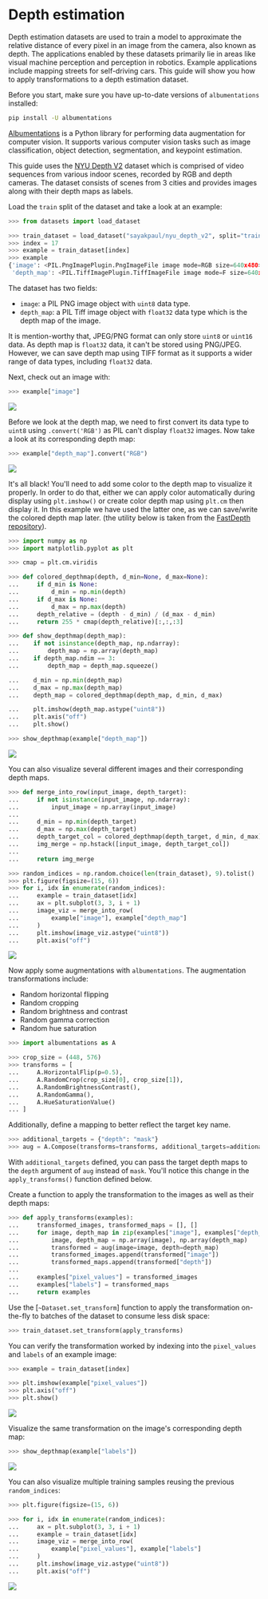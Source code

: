 # Depth estimation

Depth estimation datasets are used to train a model to approximate the relative distance of every pixel in an
image from the camera, also known as depth. The applications enabled by these datasets primarily lie in areas like visual machine
perception and perception in robotics. Example applications include mapping streets for self-driving cars. This guide will show you how to apply transformations
to a depth estimation dataset.

Before you start, make sure you have up-to-date versions of `albumentations` installed:

```bash
pip install -U albumentations 
```

[Albumentations](https://albumentations.ai/) is a Python library for performing data augmentation
for computer vision. It supports various computer vision tasks such as image classification, object
detection, segmentation, and keypoint estimation.

This guide uses the [NYU Depth V2](https://huggingface.co/datasets/sayakpaul/nyu_depth_v2) dataset which is 
comprised of video sequences from various indoor scenes, recorded by RGB and depth cameras. The dataset consists of scenes from 3 cities and provides images along with
their depth maps as labels.

Load the `train` split of the dataset and take a look at an example:

```py
>>> from datasets import load_dataset

>>> train_dataset = load_dataset("sayakpaul/nyu_depth_v2", split="train")
>>> index = 17
>>> example = train_dataset[index]
>>> example
{'image': <PIL.PngImagePlugin.PngImageFile image mode=RGB size=640x480>,
 'depth_map': <PIL.TiffImagePlugin.TiffImageFile image mode=F size=640x480>}
```

The dataset has two fields:

* `image`: a PIL PNG image object with `uint8` data type.
* `depth_map`: a PIL Tiff image object with `float32` data type which is the depth map of the image.

It is mention-worthy that, JPEG/PNG format can only store `uint8` or `uint16` data. As depth map is `float32` data, it can't be stored using PNG/JPEG. However, we can save depth map using TIFF format as it supports a wider range of data types, including `float32` data.

Next, check out an image with:

```py
>>> example["image"]
```

<div class="flex justify-center">
    <img src="https://huggingface.co/datasets/huggingface/documentation-images/resolve/main/datasets/depth_est_sample.png">
</div>

Before we look at the depth map, we need to first convert its data type to `uint8` using `.convert('RGB')` as PIL can't display `float32` images. Now take a look at its corresponding depth map:

```py
>>> example["depth_map"].convert("RGB")
```

<div class="flex justify-center">
    <img src="https://huggingface.co/datasets/huggingface/documentation-images/resolve/main/datasets/depth_est_target.png">
</div>

It's all black! You'll need to add some color to the depth map to visualize it properly. In order to do that, either we can apply color automatically during display using `plt.imshow()` or create color depth map using `plt.cm` then display it. In this example we have used the latter one, as we can save/write the colored depth map later. (the utility below is taken from the [FastDepth repository](https://github.com/dwofk/fast-depth/blob/master/utils.py)).

```py 
>>> import numpy as np
>>> import matplotlib.pyplot as plt

>>> cmap = plt.cm.viridis

>>> def colored_depthmap(depth, d_min=None, d_max=None):
...     if d_min is None:
...         d_min = np.min(depth)
...     if d_max is None:
...         d_max = np.max(depth)
...     depth_relative = (depth - d_min) / (d_max - d_min)
...     return 255 * cmap(depth_relative)[:,:,:3]

>>> def show_depthmap(depth_map):
...    if not isinstance(depth_map, np.ndarray):
...        depth_map = np.array(depth_map)
...    if depth_map.ndim == 3:
...        depth_map = depth_map.squeeze()

...    d_min = np.min(depth_map)
...    d_max = np.max(depth_map)
...    depth_map = colored_depthmap(depth_map, d_min, d_max)

...    plt.imshow(depth_map.astype("uint8"))
...    plt.axis("off")
...    plt.show()

>>> show_depthmap(example["depth_map"])
```

<div class="flex justify-center">
    <img src="https://i.postimg.cc/nLJLRnHM/depth-est-target-viz.png">
</div>

You can also visualize several different images and their corresponding depth maps.

```py
>>> def merge_into_row(input_image, depth_target):
...     if not isinstance(input_image, np.ndarray):
...         input_image = np.array(input_image)
...
...     d_min = np.min(depth_target)
...     d_max = np.max(depth_target)
...     depth_target_col = colored_depthmap(depth_target, d_min, d_max)
...     img_merge = np.hstack([input_image, depth_target_col])
...
...     return img_merge

>>> random_indices = np.random.choice(len(train_dataset), 9).tolist()
>>> plt.figure(figsize=(15, 6))
>>> for i, idx in enumerate(random_indices):
...     example = train_dataset[idx]
...     ax = plt.subplot(3, 3, i + 1)
...     image_viz = merge_into_row(
...         example["image"], example["depth_map"]
...     )
...     plt.imshow(image_viz.astype("uint8"))
...     plt.axis("off")
```

<div class="flex justify-center">
    <img src="https://i.postimg.cc/fLWRs5SN/depth-est-collage.png">
</div>

Now apply some augmentations with `albumentations`. The augmentation transformations include:

* Random horizontal flipping
* Random cropping 
* Random brightness and contrast 
* Random gamma correction 
* Random hue saturation

```py 
>>> import albumentations as A

>>> crop_size = (448, 576)
>>> transforms = [
...     A.HorizontalFlip(p=0.5),
...     A.RandomCrop(crop_size[0], crop_size[1]),
...     A.RandomBrightnessContrast(),
...     A.RandomGamma(),
...     A.HueSaturationValue()
... ]
```

Additionally, define a mapping to better reflect the target key name.

```py 
>>> additional_targets = {"depth": "mask"}
>>> aug = A.Compose(transforms=transforms, additional_targets=additional_targets)
```

With `additional_targets` defined, you can pass the target depth maps to the `depth` argument of `aug` instead of `mask`. You'll notice this change
in the `apply_transforms()` function defined below.

Create a function to apply the transformation to the images as well as their depth maps:

```py 
>>> def apply_transforms(examples):
...     transformed_images, transformed_maps = [], []
...     for image, depth_map in zip(examples["image"], examples["depth_map"]):
...         image, depth_map = np.array(image), np.array(depth_map)
...         transformed = aug(image=image, depth=depth_map)
...         transformed_images.append(transformed["image"])
...         transformed_maps.append(transformed["depth"])
...
...     examples["pixel_values"] = transformed_images
...     examples["labels"] = transformed_maps
...     return examples
```

Use the [`~Dataset.set_transform`] function to apply the transformation on-the-fly to batches of the dataset to consume less disk space:

```py
>>> train_dataset.set_transform(apply_transforms)
```

You can verify the transformation worked by indexing into the `pixel_values` and `labels` of an example image:

```py
>>> example = train_dataset[index]

>>> plt.imshow(example["pixel_values"])
>>> plt.axis("off")
>>> plt.show()
```

<div class="flex justify-center">
    <img src="https://i.postimg.cc/7hfPG6Nt/depth-est-sample-aug.png">
</div>

Visualize the same transformation on the image's corresponding depth map:

```py 
>>> show_depthmap(example["labels"])
```

<div class="flex justify-center">
    <img src="https://i.postimg.cc/N0kjZZMD/depth-est-target-aug.png">
</div>

You can also visualize multiple training samples reusing the previous `random_indices`: 

```py 
>>> plt.figure(figsize=(15, 6))

>>> for i, idx in enumerate(random_indices):
...     ax = plt.subplot(3, 3, i + 1)
...     example = train_dataset[idx]
...     image_viz = merge_into_row(
...         example["pixel_values"], example["labels"]
...     )
...     plt.imshow(image_viz.astype("uint8"))
...     plt.axis("off")
```

<div class="flex justify-center">
    <img src="https://i.postimg.cc/52v0SXWZ/depth-est-aug-collage.png">
</div>